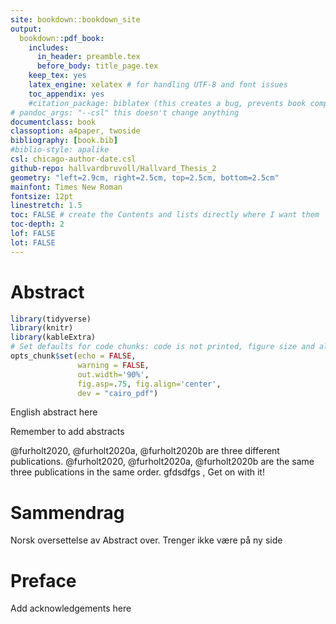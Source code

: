 ```yaml
---
site: bookdown::bookdown_site
output: 
  bookdown::pdf_book:
    includes:
      in_header: preamble.tex
      before_body: title_page.tex
    keep_tex: yes
    latex_engine: xelatex # for handling UTF-8 and font issues
    toc_appendix: yes
    #citation_package: biblatex (this creates a bug, prevents book compliation)
# pandoc_args: "--csl" this doesn't change anything
documentclass: book
classoption: a4paper, twoside
bibliography: [book.bib]
#biblio-style: apalike
csl: chicago-author-date.csl
github-repo: hallvardbruvoll/Hallvard_Thesis_2
geometry: "left=2.9cm, right=2.5cm, top=2.5cm, bottom=2.5cm"
mainfont: Times New Roman
fontsize: 12pt
linestretch: 1.5
toc: FALSE # create the Contents and lists directly where I want them
toc-depth: 2
lof: FALSE
lot: FALSE
---
```

# Abstract {.unnumbered}

```r
library(tidyverse)
library(knitr)
library(kableExtra)
# Set defaults for code chunks: code is not printed, figure size and alignment
opts_chunk$set(echo = FALSE,
               warning = FALSE,
               out.width='90%',
               fig.asp=.75, fig.align='center', 
               dev = "cairo_pdf")
```

English abstract here

Remember to add abstracts

@furholt2020, @furholt2020a, @furholt2020b are three different publications. @furholt2020, @furholt2020a, @furholt2020b are the same three publications in the same order. gfdsdfgs , Get on with it!

# Sammendrag {.unnumbered}

Norsk oversettelse av Abstract over. Trenger ikke være på ny side

# Preface {.unnumbered}

Add acknowledgements here

\tableofcontents

\listoffigures

\listoftables
